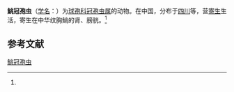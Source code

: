 {{Speciesbox
| name = 鮡冠孢虫
| status = 
| status_system = 
| image = 
| genus = Mitraspora
| species = glyptothoraxi
| authority = (Ma, 1998)<ref name='id9323'>{{cite web| url =http://www.bioinfo.cn/db05/BjdwSpecies.php?action=view&id=9323| title =鮡冠孢虫| work =《中国动物物种编目数据库》| publisher =中国科学院微生物研究所| author =中国科学院动物研究所| accessdate =2009-04-16| deadurl =yes| archiveurl =https://web.archive.org/web/20160305074541/http://www.bioinfo.cn/db05/BjdwSpecies.php?action=view&id=9323| archivedate =2016-03-05}}</ref>
}}

'''鮡冠孢虫'''（[[学名|学名]]：{{lang|la|''Mitraspora glyptothoraxi''}}）为[[球孢科|球孢科]][[冠孢虫属|冠孢虫属]]的动物。在中国，分布于[[四川|四川]]等，营[[寄生|寄生]]生活，寄生在中华纹胸鮡的肾、膀胱。<ref name='id9323'/>

== 参考文献 ==
{{reflist}}

{{Wikispecies|Mitraspora glyptothoraxi}}

[[Category:冠孢虫属|鮡冠孢虫]]


{{Cnidarian-stub}}